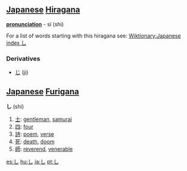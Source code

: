 == [[Japanese]] [[Hiragana]] ==
'''[[pronunciation]]''' - sí (shi)

For a list of words starting with this hiragana see: [[Wiktionary:Japanese index し]]

=== Derivatives ===

* [[じ]] ([[ji]])

== [[Japanese]] [[Furigana]] == 

'''し''' (shi)

# [[士]]: [[gentleman]], [[samurai]]
# [[四]]: [[four]]
# [[詩]]: [[poem]], [[verse]]
# [[死]]: [[death]], [[doom]]
# [[師]]: [[reverend]], [[venerable]]

[[es:し]]
[[hu:し]]
[[ja:し]]
[[pt:し]]